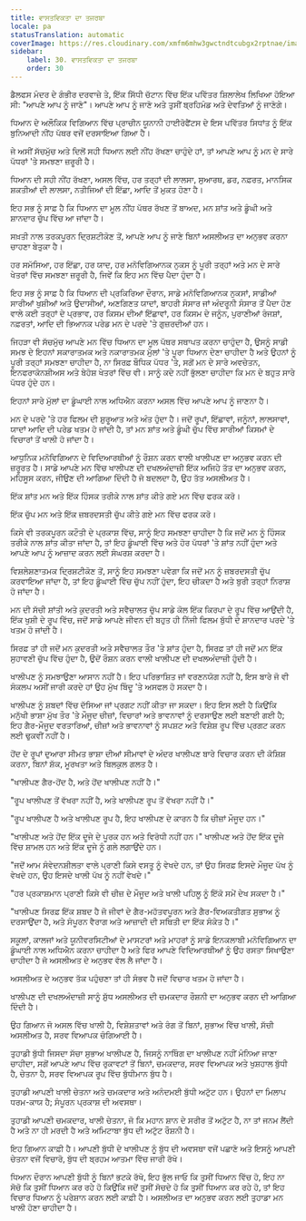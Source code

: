 ```yaml
---
title: ਵਾਸਤਵਿਕਤਾ ਦਾ ਤਜਰਬਾ
locale: pa
statusTranslation: automatic
coverImage: https://res.cloudinary.com/xmfm6mhw3gwctndtcubgx2rptnae/image/upload/v1740337243/small_cover_educacion_fundamental_a051170f1c.webp
sidebar:
    label: 30. ਵਾਸਤਵਿਕਤਾ ਦਾ ਤਜਰਬਾ
    order: 30
---
```

ਡੈਲਫਸ ਮੰਦਰ ਦੇ ਗੰਭੀਰ ਦਰਵਾਜ਼ੇ ਤੇ, ਇੱਕ ਸਿੱਧੀ ਚੱਟਾਨ ਵਿੱਚ ਇੱਕ ਪਵਿੱਤਰ ਸ਼ਿਲਾਲੇਖ ਲਿਖਿਆ ਹੋਇਆ ਸੀ: "ਆਪਣੇ ਆਪ ਨੂੰ ਜਾਣੋ"। ਆਪਣੇ ਆਪ ਨੂੰ ਜਾਣੋ ਅਤੇ ਤੁਸੀਂ ਬ੍ਰਹਿਮੰਡ ਅਤੇ ਦੇਵਤਿਆਂ ਨੂੰ ਜਾਣੋਗੇ।

ਧਿਆਨ ਦੇ ਅਲੌਕਿਕ ਵਿਗਿਆਨ ਵਿੱਚ ਪ੍ਰਾਚੀਨ ਯੂਨਾਨੀ ਹਾਈਰੋਫੈਂਟਸ ਦੇ ਇਸ ਪਵਿੱਤਰ ਸਿਧਾਂਤ ਨੂੰ ਇੱਕ ਬੁਨਿਆਦੀ ਨੀਂਹ ਪੱਥਰ ਵਜੋਂ ਦਰਸਾਇਆ ਗਿਆ ਹੈ।

ਜੇ ਅਸੀਂ ਸੱਚਮੁੱਚ ਅਤੇ ਦਿਲੋਂ ਸਹੀ ਧਿਆਨ ਲਈ ਨੀਂਹ ਰੱਖਣਾ ਚਾਹੁੰਦੇ ਹਾਂ, ਤਾਂ ਆਪਣੇ ਆਪ ਨੂੰ ਮਨ ਦੇ ਸਾਰੇ ਪੱਧਰਾਂ 'ਤੇ ਸਮਝਣਾ ਜ਼ਰੂਰੀ ਹੈ।

ਧਿਆਨ ਦੀ ਸਹੀ ਨੀਂਹ ਰੱਖਣਾ, ਅਸਲ ਵਿੱਚ, ਹਰ ਤਰ੍ਹਾਂ ਦੀ ਲਾਲਸਾ, ਸੁਆਰਥ, ਡਰ, ਨਫ਼ਰਤ, ਮਾਨਸਿਕ ਸ਼ਕਤੀਆਂ ਦੀ ਲਾਲਸਾ, ਨਤੀਜਿਆਂ ਦੀ ਇੱਛਾ, ਆਦਿ ਤੋਂ ਮੁਕਤ ਹੋਣਾ ਹੈ।

ਇਹ ਸਭ ਨੂੰ ਸਾਫ਼ ਹੈ ਕਿ ਧਿਆਨ ਦਾ ਮੂਲ ਨੀਂਹ ਪੱਥਰ ਰੱਖਣ ਤੋਂ ਬਾਅਦ, ਮਨ ਸ਼ਾਂਤ ਅਤੇ ਡੂੰਘੀ ਅਤੇ ਸ਼ਾਨਦਾਰ ਚੁੱਪ ਵਿੱਚ ਆ ਜਾਂਦਾ ਹੈ।

ਸਖ਼ਤੀ ਨਾਲ ਤਰਕਪੂਰਨ ਦ੍ਰਿਸ਼ਟੀਕੋਣ ਤੋਂ, ਆਪਣੇ ਆਪ ਨੂੰ ਜਾਣੇ ਬਿਨਾਂ ਅਸਲੀਅਤ ਦਾ ਅਨੁਭਵ ਕਰਨਾ ਚਾਹਣਾ ਬੇਤੁਕਾ ਹੈ।

ਹਰ ਸਮੱਸਿਆ, ਹਰ ਇੱਛਾ, ਹਰ ਯਾਦ, ਹਰ ਮਨੋਵਿਗਿਆਨਕ ਨੁਕਸ ਨੂੰ ਪੂਰੀ ਤਰ੍ਹਾਂ ਅਤੇ ਮਨ ਦੇ ਸਾਰੇ ਖੇਤਰਾਂ ਵਿੱਚ ਸਮਝਣਾ ਜ਼ਰੂਰੀ ਹੈ, ਜਿਵੇਂ ਕਿ ਇਹ ਮਨ ਵਿੱਚ ਪੈਦਾ ਹੁੰਦਾ ਹੈ।

ਇਹ ਸਭ ਨੂੰ ਸਾਫ਼ ਹੈ ਕਿ ਧਿਆਨ ਦੀ ਪ੍ਰਕਿਰਿਆ ਦੌਰਾਨ, ਸਾਡੇ ਮਨੋਵਿਗਿਆਨਕ ਨੁਕਸਾਂ, ਸਾਡੀਆਂ ਸਾਰੀਆਂ ਖੁਸ਼ੀਆਂ ਅਤੇ ਉਦਾਸੀਆਂ, ਅਣਗਿਣਤ ਯਾਦਾਂ, ਬਾਹਰੀ ਸੰਸਾਰ ਜਾਂ ਅੰਦਰੂਨੀ ਸੰਸਾਰ ਤੋਂ ਪੈਦਾ ਹੋਣ ਵਾਲੇ ਕਈ ਤਰ੍ਹਾਂ ਦੇ ਪ੍ਰਭਾਵ, ਹਰ ਕਿਸਮ ਦੀਆਂ ਇੱਛਾਵਾਂ, ਹਰ ਕਿਸਮ ਦੇ ਜਨੂੰਨ, ਪੁਰਾਣੀਆਂ ਰੰਜਸ਼ਾਂ, ਨਫ਼ਰਤਾਂ, ਆਦਿ ਦੀ ਭਿਆਨਕ ਪਰੇਡ ਮਨ ਦੇ ਪਰਦੇ 'ਤੇ ਗੁਜ਼ਰਦੀਆਂ ਹਨ।

ਜਿਹੜਾ ਵੀ ਸੱਚਮੁੱਚ ਆਪਣੇ ਮਨ ਵਿੱਚ ਧਿਆਨ ਦਾ ਮੂਲ ਪੱਥਰ ਸਥਾਪਤ ਕਰਨਾ ਚਾਹੁੰਦਾ ਹੈ, ਉਸਨੂੰ ਸਾਡੀ ਸਮਝ ਦੇ ਇਹਨਾਂ ਸਕਾਰਾਤਮਕ ਅਤੇ ਨਕਾਰਾਤਮਕ ਮੁੱਲਾਂ 'ਤੇ ਪੂਰਾ ਧਿਆਨ ਦੇਣਾ ਚਾਹੀਦਾ ਹੈ ਅਤੇ ਉਹਨਾਂ ਨੂੰ ਪੂਰੀ ਤਰ੍ਹਾਂ ਸਮਝਣਾ ਚਾਹੀਦਾ ਹੈ, ਨਾ ਸਿਰਫ਼ ਬੌਧਿਕ ਪੱਧਰ 'ਤੇ, ਸਗੋਂ ਮਨ ਦੇ ਸਾਰੇ ਅਵਚੇਤਨ, ਇਨਫਰਾਕੋਨਸ਼ੀਅਸ ਅਤੇ ਬੇਹੋਸ਼ ਖੇਤਰਾਂ ਵਿੱਚ ਵੀ। ਸਾਨੂੰ ਕਦੇ ਨਹੀਂ ਭੁੱਲਣਾ ਚਾਹੀਦਾ ਕਿ ਮਨ ਦੇ ਬਹੁਤ ਸਾਰੇ ਪੱਧਰ ਹੁੰਦੇ ਹਨ।

ਇਹਨਾਂ ਸਾਰੇ ਮੁੱਲਾਂ ਦਾ ਡੂੰਘਾਈ ਨਾਲ ਅਧਿਐਨ ਕਰਨਾ ਅਸਲ ਵਿੱਚ ਆਪਣੇ ਆਪ ਨੂੰ ਜਾਣਨਾ ਹੈ।

ਮਨ ਦੇ ਪਰਦੇ 'ਤੇ ਹਰ ਫਿਲਮ ਦੀ ਸ਼ੁਰੂਆਤ ਅਤੇ ਅੰਤ ਹੁੰਦਾ ਹੈ। ਜਦੋਂ ਰੂਪਾਂ, ਇੱਛਾਵਾਂ, ਜਨੂੰਨਾਂ, ਲਾਲਸਾਵਾਂ, ਯਾਦਾਂ ਆਦਿ ਦੀ ਪਰੇਡ ਖਤਮ ਹੋ ਜਾਂਦੀ ਹੈ, ਤਾਂ ਮਨ ਸ਼ਾਂਤ ਅਤੇ ਡੂੰਘੀ ਚੁੱਪ ਵਿੱਚ ਸਾਰੀਆਂ ਕਿਸਮਾਂ ਦੇ ਵਿਚਾਰਾਂ ਤੋਂ ਖਾਲੀ ਹੋ ਜਾਂਦਾ ਹੈ।

ਆਧੁਨਿਕ ਮਨੋਵਿਗਿਆਨ ਦੇ ਵਿਦਿਆਰਥੀਆਂ ਨੂੰ ਰੌਸ਼ਨ ਕਰਨ ਵਾਲੀ ਖਾਲੀਪਣ ਦਾ ਅਨੁਭਵ ਕਰਨ ਦੀ ਜ਼ਰੂਰਤ ਹੈ। ਸਾਡੇ ਆਪਣੇ ਮਨ ਵਿੱਚ ਖਾਲੀਪਣ ਦੀ ਦਖਲਅੰਦਾਜ਼ੀ ਇੱਕ ਅਜਿਹੇ ਤੱਤ ਦਾ ਅਨੁਭਵ ਕਰਨ, ਮਹਿਸੂਸ ਕਰਨ, ਜੀਉਣ ਦੀ ਆਗਿਆ ਦਿੰਦੀ ਹੈ ਜੋ ਬਦਲਦਾ ਹੈ, ਉਹ ਤੱਤ ਅਸਲੀਅਤ ਹੈ।

ਇੱਕ ਸ਼ਾਂਤ ਮਨ ਅਤੇ ਇੱਕ ਹਿੰਸਕ ਤਰੀਕੇ ਨਾਲ ਸ਼ਾਂਤ ਕੀਤੇ ਗਏ ਮਨ ਵਿੱਚ ਫਰਕ ਕਰੋ।

ਇੱਕ ਚੁੱਪ ਮਨ ਅਤੇ ਇੱਕ ਜ਼ਬਰਦਸਤੀ ਚੁੱਪ ਕੀਤੇ ਗਏ ਮਨ ਵਿੱਚ ਫਰਕ ਕਰੋ।

ਕਿਸੇ ਵੀ ਤਰਕਪੂਰਨ ਕਟੌਤੀ ਦੇ ਪ੍ਰਕਾਸ਼ ਵਿੱਚ, ਸਾਨੂੰ ਇਹ ਸਮਝਣਾ ਚਾਹੀਦਾ ਹੈ ਕਿ ਜਦੋਂ ਮਨ ਨੂੰ ਹਿੰਸਕ ਤਰੀਕੇ ਨਾਲ ਸ਼ਾਂਤ ਕੀਤਾ ਜਾਂਦਾ ਹੈ, ਤਾਂ ਇਹ ਡੂੰਘਾਈ ਵਿੱਚ ਅਤੇ ਹੋਰ ਪੱਧਰਾਂ 'ਤੇ ਸ਼ਾਂਤ ਨਹੀਂ ਹੁੰਦਾ ਅਤੇ ਆਪਣੇ ਆਪ ਨੂੰ ਆਜ਼ਾਦ ਕਰਨ ਲਈ ਸੰਘਰਸ਼ ਕਰਦਾ ਹੈ।

ਵਿਸ਼ਲੇਸ਼ਣਾਤਮਕ ਦ੍ਰਿਸ਼ਟੀਕੋਣ ਤੋਂ, ਸਾਨੂੰ ਇਹ ਸਮਝਣਾ ਪਵੇਗਾ ਕਿ ਜਦੋਂ ਮਨ ਨੂੰ ਜ਼ਬਰਦਸਤੀ ਚੁੱਪ ਕਰਵਾਇਆ ਜਾਂਦਾ ਹੈ, ਤਾਂ ਇਹ ਡੂੰਘਾਈ ਵਿੱਚ ਚੁੱਪ ਨਹੀਂ ਹੁੰਦਾ, ਇਹ ਚੀਕਦਾ ਹੈ ਅਤੇ ਬੁਰੀ ਤਰ੍ਹਾਂ ਨਿਰਾਸ਼ ਹੋ ਜਾਂਦਾ ਹੈ।

ਮਨ ਦੀ ਸੱਚੀ ਸ਼ਾਂਤੀ ਅਤੇ ਕੁਦਰਤੀ ਅਤੇ ਸਵੈਚਾਲਤ ਚੁੱਪ ਸਾਡੇ ਕੋਲ ਇੱਕ ਕਿਰਪਾ ਦੇ ਰੂਪ ਵਿੱਚ ਆਉਂਦੀ ਹੈ, ਇੱਕ ਖੁਸ਼ੀ ਦੇ ਰੂਪ ਵਿੱਚ, ਜਦੋਂ ਸਾਡੇ ਆਪਣੇ ਜੀਵਨ ਦੀ ਬਹੁਤ ਹੀ ਨਿੱਜੀ ਫਿਲਮ ਬੁੱਧੀ ਦੇ ਸ਼ਾਨਦਾਰ ਪਰਦੇ 'ਤੇ ਖਤਮ ਹੋ ਜਾਂਦੀ ਹੈ।

ਸਿਰਫ਼ ਤਾਂ ਹੀ ਜਦੋਂ ਮਨ ਕੁਦਰਤੀ ਅਤੇ ਸਵੈਚਾਲਤ ਤੌਰ 'ਤੇ ਸ਼ਾਂਤ ਹੁੰਦਾ ਹੈ, ਸਿਰਫ਼ ਤਾਂ ਹੀ ਜਦੋਂ ਮਨ ਇੱਕ ਸੁਹਾਵਣੀ ਚੁੱਪ ਵਿੱਚ ਹੁੰਦਾ ਹੈ, ਉਦੋਂ ਰੌਸ਼ਨ ਕਰਨ ਵਾਲੀ ਖਾਲੀਪਣ ਦੀ ਦਖਲਅੰਦਾਜ਼ੀ ਹੁੰਦੀ ਹੈ।

ਖਾਲੀਪਣ ਨੂੰ ਸਮਝਾਉਣਾ ਆਸਾਨ ਨਹੀਂ ਹੈ। ਇਹ ਪਰਿਭਾਸ਼ਿਤ ਜਾਂ ਵਰਣਨਯੋਗ ਨਹੀਂ ਹੈ, ਇਸ ਬਾਰੇ ਜੋ ਵੀ ਸੰਕਲਪ ਅਸੀਂ ਜਾਰੀ ਕਰਦੇ ਹਾਂ ਉਹ ਮੁੱਖ ਬਿੰਦੂ 'ਤੇ ਅਸਫਲ ਹੋ ਸਕਦਾ ਹੈ।

ਖਾਲੀਪਣ ਨੂੰ ਸ਼ਬਦਾਂ ਵਿੱਚ ਦੱਸਿਆ ਜਾਂ ਪ੍ਰਗਟ ਨਹੀਂ ਕੀਤਾ ਜਾ ਸਕਦਾ। ਇਹ ਇਸ ਲਈ ਹੈ ਕਿਉਂਕਿ ਮਨੁੱਖੀ ਭਾਸ਼ਾ ਮੁੱਖ ਤੌਰ 'ਤੇ ਮੌਜੂਦ ਚੀਜ਼ਾਂ, ਵਿਚਾਰਾਂ ਅਤੇ ਭਾਵਨਾਵਾਂ ਨੂੰ ਦਰਸਾਉਣ ਲਈ ਬਣਾਈ ਗਈ ਹੈ; ਇਹ ਗੈਰ-ਮੌਜੂਦ ਵਰਤਾਰਿਆਂ, ਚੀਜ਼ਾਂ ਅਤੇ ਭਾਵਨਾਵਾਂ ਨੂੰ ਸਪਸ਼ਟ ਅਤੇ ਵਿਸ਼ੇਸ਼ ਰੂਪ ਵਿੱਚ ਪ੍ਰਗਟ ਕਰਨ ਲਈ ਢੁਕਵੀਂ ਨਹੀਂ ਹੈ।

ਹੋਂਦ ਦੇ ਰੂਪਾਂ ਦੁਆਰਾ ਸੀਮਤ ਭਾਸ਼ਾ ਦੀਆਂ ਸੀਮਾਵਾਂ ਦੇ ਅੰਦਰ ਖਾਲੀਪਣ ਬਾਰੇ ਵਿਚਾਰ ਕਰਨ ਦੀ ਕੋਸ਼ਿਸ਼ ਕਰਨਾ, ਬਿਨਾਂ ਸ਼ੱਕ, ਮੂਰਖਤਾ ਅਤੇ ਬਿਲਕੁਲ ਗਲਤ ਹੈ।

"ਖਾਲੀਪਣ ਗੈਰ-ਹੋਂਦ ਹੈ, ਅਤੇ ਹੋਂਦ ਖਾਲੀਪਣ ਨਹੀਂ ਹੈ।"

"ਰੂਪ ਖਾਲੀਪਣ ਤੋਂ ਵੱਖਰਾ ਨਹੀਂ ਹੈ, ਅਤੇ ਖਾਲੀਪਣ ਰੂਪ ਤੋਂ ਵੱਖਰਾ ਨਹੀਂ ਹੈ।"

"ਰੂਪ ਖਾਲੀਪਣ ਹੈ ਅਤੇ ਖਾਲੀਪਣ ਰੂਪ ਹੈ, ਇਹ ਖਾਲੀਪਣ ਦੇ ਕਾਰਨ ਹੈ ਕਿ ਚੀਜ਼ਾਂ ਮੌਜੂਦ ਹਨ।"

"ਖਾਲੀਪਣ ਅਤੇ ਹੋਂਦ ਇੱਕ ਦੂਜੇ ਦੇ ਪੂਰਕ ਹਨ ਅਤੇ ਵਿਰੋਧੀ ਨਹੀਂ ਹਨ।" ਖਾਲੀਪਣ ਅਤੇ ਹੋਂਦ ਇੱਕ ਦੂਜੇ ਵਿੱਚ ਸ਼ਾਮਲ ਹਨ ਅਤੇ ਇੱਕ ਦੂਜੇ ਨੂੰ ਗਲੇ ਲਗਾਉਂਦੇ ਹਨ।

"ਜਦੋਂ ਆਮ ਸੰਵੇਦਨਸ਼ੀਲਤਾ ਵਾਲੇ ਪ੍ਰਾਣੀ ਕਿਸੇ ਵਸਤੂ ਨੂੰ ਵੇਖਦੇ ਹਨ, ਤਾਂ ਉਹ ਸਿਰਫ਼ ਇਸਦੇ ਮੌਜੂਦ ਪੱਖ ਨੂੰ ਵੇਖਦੇ ਹਨ, ਉਹ ਇਸਦੇ ਖਾਲੀ ਪੱਖ ਨੂੰ ਨਹੀਂ ਵੇਖਦੇ।"

"ਹਰ ਪ੍ਰਕਾਸ਼ਮਾਨ ਪ੍ਰਾਣੀ ਕਿਸੇ ਵੀ ਚੀਜ਼ ਦੇ ਮੌਜੂਦ ਅਤੇ ਖਾਲੀ ਪਹਿਲੂ ਨੂੰ ਇੱਕੋ ਸਮੇਂ ਦੇਖ ਸਕਦਾ ਹੈ।"

"ਖਾਲੀਪਣ ਸਿਰਫ਼ ਇੱਕ ਸ਼ਬਦ ਹੈ ਜੋ ਜੀਵਾਂ ਦੇ ਗੈਰ-ਮਹੱਤਵਪੂਰਨ ਅਤੇ ਗੈਰ-ਵਿਅਕਤੀਗਤ ਸੁਭਾਅ ਨੂੰ ਦਰਸਾਉਂਦਾ ਹੈ, ਅਤੇ ਸੰਪੂਰਨ ਵੈਰਾਗ ਅਤੇ ਆਜ਼ਾਦੀ ਦੀ ਸਥਿਤੀ ਦਾ ਇੱਕ ਸੰਕੇਤ ਹੈ।"

ਸਕੂਲਾਂ, ਕਾਲਜਾਂ ਅਤੇ ਯੂਨੀਵਰਸਿਟੀਆਂ ਦੇ ਮਾਸਟਰਾਂ ਅਤੇ ਮਾਹਰਾਂ ਨੂੰ ਸਾਡੇ ਇਨਕਲਾਬੀ ਮਨੋਵਿਗਿਆਨ ਦਾ ਡੂੰਘਾਈ ਨਾਲ ਅਧਿਐਨ ਕਰਨਾ ਚਾਹੀਦਾ ਹੈ ਅਤੇ ਫਿਰ ਆਪਣੇ ਵਿਦਿਆਰਥੀਆਂ ਨੂੰ ਉਹ ਰਸਤਾ ਸਿਖਾਉਣਾ ਚਾਹੀਦਾ ਹੈ ਜੋ ਅਸਲੀਅਤ ਦੇ ਅਨੁਭਵ ਵੱਲ ਲੈ ਜਾਂਦਾ ਹੈ।

ਅਸਲੀਅਤ ਦੇ ਅਨੁਭਵ ਤੱਕ ਪਹੁੰਚਣਾ ਤਾਂ ਹੀ ਸੰਭਵ ਹੈ ਜਦੋਂ ਵਿਚਾਰ ਖਤਮ ਹੋ ਜਾਂਦਾ ਹੈ।

ਖਾਲੀਪਣ ਦੀ ਦਖਲਅੰਦਾਜ਼ੀ ਸਾਨੂੰ ਸ਼ੁੱਧ ਅਸਲੀਅਤ ਦੀ ਚਮਕਦਾਰ ਰੌਸ਼ਨੀ ਦਾ ਅਨੁਭਵ ਕਰਨ ਦੀ ਆਗਿਆ ਦਿੰਦੀ ਹੈ।

ਉਹ ਗਿਆਨ ਜੋ ਅਸਲ ਵਿੱਚ ਖਾਲੀ ਹੈ, ਵਿਸ਼ੇਸ਼ਤਾਵਾਂ ਅਤੇ ਰੰਗ ਤੋਂ ਬਿਨਾਂ, ਸੁਭਾਅ ਵਿੱਚ ਖਾਲੀ, ਸੱਚੀ ਅਸਲੀਅਤ ਹੈ, ਸਰਵ ਵਿਆਪਕ ਚੰਗਿਆਈ ਹੈ।

ਤੁਹਾਡੀ ਬੁੱਧੀ ਜਿਸਦਾ ਸੱਚਾ ਸੁਭਾਅ ਖਾਲੀਪਣ ਹੈ, ਜਿਸਨੂੰ ਨਾਥਿੰਗ ਦਾ ਖਾਲੀਪਣ ਨਹੀਂ ਮੰਨਿਆ ਜਾਣਾ ਚਾਹੀਦਾ, ਸਗੋਂ ਆਪਣੇ ਆਪ ਵਿੱਚ ਰੁਕਾਵਟਾਂ ਤੋਂ ਬਿਨਾਂ, ਚਮਕਦਾਰ, ਸਰਵ ਵਿਆਪਕ ਅਤੇ ਖੁਸ਼ਹਾਲ ਬੁੱਧੀ ਹੈ, ਚੇਤਨਾ ਹੈ, ਸਰਵ ਵਿਆਪਕ ਰੂਪ ਵਿੱਚ ਬੁੱਧੀਮਾਨ ਬੁੱਧ ਹੈ।

ਤੁਹਾਡੀ ਆਪਣੀ ਖਾਲੀ ਚੇਤਨਾ ਅਤੇ ਚਮਕਦਾਰ ਅਤੇ ਅਨੰਦਮਈ ਬੁੱਧੀ ਅਟੁੱਟ ਹਨ। ਉਹਨਾਂ ਦਾ ਮਿਲਾਪ ਧਰਮ-ਕਾਯ ਹੈ; ਸੰਪੂਰਨ ਪ੍ਰਕਾਸ਼ ਦੀ ਅਵਸਥਾ।

ਤੁਹਾਡੀ ਆਪਣੀ ਚਮਕਦਾਰ, ਖਾਲੀ ਚੇਤਨਾ, ਜੋ ਕਿ ਮਹਾਨ ਸ਼ਾਨ ਦੇ ਸਰੀਰ ਤੋਂ ਅਟੁੱਟ ਹੈ, ਨਾ ਤਾਂ ਜਨਮ ਲੈਂਦੀ ਹੈ ਅਤੇ ਨਾ ਹੀ ਮਰਦੀ ਹੈ ਅਤੇ ਅਮਿਟਾਬਾ ਬੁੱਧ ਦੀ ਅਟੁੱਟ ਰੌਸ਼ਨੀ ਹੈ।

ਇਹ ਗਿਆਨ ਕਾਫ਼ੀ ਹੈ। ਆਪਣੀ ਬੁੱਧੀ ਦੇ ਖਾਲੀਪਣ ਨੂੰ ਬੁੱਧ ਦੀ ਅਵਸਥਾ ਵਜੋਂ ਪਛਾਣੋ ਅਤੇ ਇਸਨੂੰ ਆਪਣੀ ਚੇਤਨਾ ਵਜੋਂ ਵਿਚਾਰੋ, ਬੁੱਧ ਦੀ ਬ੍ਰਹਮ ਆਤਮਾ ਵਿੱਚ ਜਾਰੀ ਰੱਖੋ।

ਧਿਆਨ ਦੌਰਾਨ ਆਪਣੀ ਬੁੱਧੀ ਨੂੰ ਬਿਨਾਂ ਭਟਕੇ ਰੱਖੋ, ਇਹ ਭੁੱਲ ਜਾਓ ਕਿ ਤੁਸੀਂ ਧਿਆਨ ਵਿੱਚ ਹੋ, ਇਹ ਨਾ ਸੋਚੋ ਕਿ ਤੁਸੀਂ ਧਿਆਨ ਕਰ ਰਹੇ ਹੋ ਕਿਉਂਕਿ ਜਦੋਂ ਤੁਸੀਂ ਸੋਚਦੇ ਹੋ ਕਿ ਤੁਸੀਂ ਧਿਆਨ ਕਰ ਰਹੇ ਹੋ, ਤਾਂ ਇਹ ਵਿਚਾਰ ਧਿਆਨ ਨੂੰ ਪਰੇਸ਼ਾਨ ਕਰਨ ਲਈ ਕਾਫ਼ੀ ਹੈ। ਅਸਲੀਅਤ ਦਾ ਅਨੁਭਵ ਕਰਨ ਲਈ ਤੁਹਾਡਾ ਮਨ ਖਾਲੀ ਹੋਣਾ ਚਾਹੀਦਾ ਹੈ।

